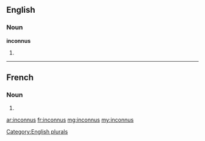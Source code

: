 ==English==

===Noun===
'''inconnus'''

# {{plural of|inconnu}}

[[Category:English plurals]]

----

==French==

===Noun===
{{head|fr|plural}} {{m|p}}

# {{plural of|inconnu|lang=fr}}

[[ar:inconnus]]
[[fr:inconnus]]
[[mg:inconnus]]
[[my:inconnus]]